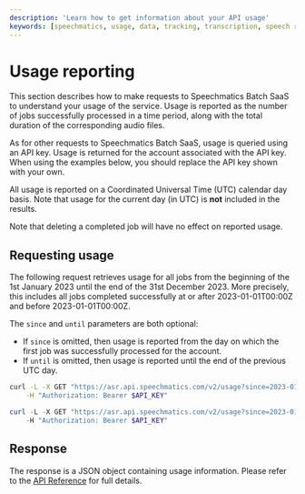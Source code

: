 ```yaml
---
description: 'Learn how to get information about your API usage'
keywords: [speechmatics, usage, data, tracking, transcription, speech recognition, asr]
---
```



# Usage reporting

This section describes how to make requests to Speechmatics Batch SaaS to understand your usage of the service. Usage is reported as the number of jobs successfully processed in a time period, along with the total duration of the corresponding audio files.

As for other requests to Speechmatics Batch SaaS, usage is queried using an API key. Usage is returned for the account associated with the API key. When using the examples below, you should replace the API key shown with your own.

All usage is reported on a Coordinated Universal Time (UTC) calendar day basis. Note that usage for the current day (in UTC) is **not** included in the results.

Note that deleting a completed job will have no effect on reported usage.

## Requesting usage

The following request retrieves usage for all jobs from the beginning of the 1st January 2023 until the end of the 31st December 2023. More precisely, this includes all jobs completed successfully at or after 2023-01-01T00:00Z and before 2023-01-01T00:00Z.

The `since` and `until` parameters are both optional:

- If `since` is omitted, then usage is reported from the day on which the first job was successfully processed for the account.
- If `until` is omitted, then usage is reported until the end of the previous UTC day.

<Tabs>
<TabItem value='unix' label='Unix'>

```bash
curl -L -X GET "https://asr.api.speechmatics.com/v2/usage?since=2023-01-01&until=2023-12-31" \
    -H "Authorization: Bearer $API_KEY"
```

</TabItem>
<TabItem value='windows' label='Windows'>

```powershell
curl -L -X GET "https://asr.api.speechmatics.com/v2/usage?since=2023-01-01&until=2023-12-31" `
    -H "Authorization: Bearer $API_KEY"
```

</TabItem>
</Tabs>

## Response

The response is a JSON object containing usage information. Please refer to the [API Reference](/api-ref/batch/get-usage-statistics) for full details.
